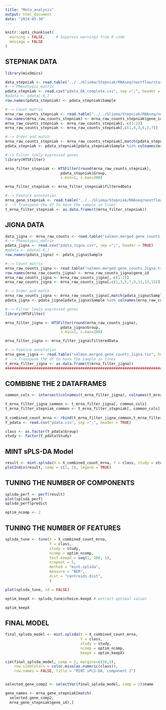 ```yaml
---
title: "Meta_analysis"
output: html_document
date: "2024-05-30"
---
```


```r
knitr::opts_chunk$set(
  warning = FALSE,     # Suppress warnings from R code
  message = FALSE     
)
```

## STEPNIAK DATA
```r
library(mixOmics)

data_stepniak <- read.table("../../Glioma/Stepniak/RNAseq/nextflow/star_salmon/salmon.merged.gene_counts.tsv", header = TRUE)
#--> Phenotypic matrix 
pdata_stepniak <- read.csv("pdata_DA_complete.csv", sep =";", header = TRUE)
#pdata <- pdata[-6,]
row.names(pdata_stepniak) <- pdata_stepniak$Sample

#--> Count matrix
mrna_raw_counts_stepniak <- read.table("../../Glioma/Stepniak/RNAseq/nextflow/star_salmon/salmon.merged.gene_counts.tsv", header = TRUE)
row.names(mrna_raw_counts_stepniak) <- mrna_raw_counts_stepniak$gene_id
mrna_raw_counts_stepniak <- mrna_raw_counts_stepniak[,-c(1:2)]
mrna_raw_counts_stepniak <- mrna_raw_counts_stepniak[,c(1,4,3,6,5,7)]

#--> Order and match
mrna_raw_counts_stepniak <- mrna_raw_counts_stepniak[,match(pdata_stepniak$Sample, colnames(mrna_raw_counts_stepniak), nomatch = 0)]
pdata_stepniak <- pdata_stepniak[pdata_stepniak$Sample %in% colnames(mrna_raw_counts_stepniak),]

#--> Filter lowly expressed genes
library(HTSFilter)

mrna_filter_stepniak <- HTSFilter(round(mrna_raw_counts_stepniak),
                         pdata_stepniak$Group,
                         s.min=1, s.max=200)

mrna_filter_stepniak <- mrna_filter_stepniak$filteredData

#--> Feature annotation
mrna_gene_stepniak <- read.table("../../Glioma/Stepniak/RNAseq/nextflow/star_salmon/salmon.merged.gene_counts.tsv", header = TRUE)[,c(1:2)]
# --> Transpose the df to have the sample in lines
t_mrna_filter_stepniak <- as.data.frame(t(mrna_filter_stepniak))

```
## JIGNA DATA
```r
data_jigna <- mrna_raw_counts <- read.table("salmon.merged.gene_counts_Jigna.tsv", header = TRUE)
#--> Phenotypic matrix 
pdata_jigna <- read.csv("pdata_Jigna.csv", sep =";", header = TRUE)
#pdata <- pdata[-6,]
row.names(pdata_jigna) <- pdata_jigna$Sample

#--> Count matrix
mrna_raw_counts_jigna <- read.table("salmon.merged.gene_counts_Jigna.tsv", header = TRUE)
row.names(mrna_raw_counts_jigna) <- mrna_raw_counts_jigna$gene_id
mrna_raw_counts_jigna <- mrna_raw_counts_jigna[,-c(1:2)]
mrna_raw_counts_jigna <- mrna_raw_counts_jigna[,c(1,3,5,7,9,11,13,15)]

#--> Order and match
mrna_raw_counts_jigna <- mrna_raw_counts_jigna[,match(pdata_jigna$Sample, colnames(mrna_raw_counts_jigna), nomatch = 0)]
pdata_jigna <- pdata_jigna[pdata_jigna$Sample %in% colnames(mrna_raw_counts_jigna),]

#--> Filter lowly expressed genes
library(HTSFilter)

mrna_filter_jigna <- HTSFilter(round(mrna_raw_counts_jigna),
                         pdata_jigna$Group,
                         s.min=1, s.max=200)

mrna_filter_jigna <- mrna_filter_jigna$filteredData

#--> Feature annotation
mrna_gene_jigna <- read.table("salmon.merged.gene_counts_Jigna.tsv", header = TRUE)[,c(1:2)]
# --> Transpose the df to have the sample in lines
t_mrna_filter_jigna <- as.data.frame(t(mrna_filter_jigna))
#######################################################################################################################

```
## COMBIBNE THE 2 DATAFRAMES
```r

common_cols <- intersect(colnames(t_mrna_filter_jigna), colnames(t_mrna_filter_stepniak))

t_mrna_filter_jigna_common <- t_mrna_filter_jigna[, common_cols]
t_mrna_filter_stepniak_common <- t_mrna_filter_stepniak[, common_cols]
  
X_combined_count_mrna <- rbind(t_mrna_filter_jigna_common,t_mrna_filter_stepniak_common)
Y_pdata <- read.csv("pdata.csv", sep =";", header = TRUE)

class <- as.factor(Y_pdata$Group)
study <- factor(Y_pdata$Study)
```
## MINT sPLS-DA Model
```r

result <- mint.splsda(X = X_combined_count_mrna, Y = class, study = study, ncomp = 3)
plotIndiv(result, comp = c(1, 2), legend = TRUE)
```
## TUNING THE NUMBER OF COMPONENTS
```r

splsda_perf <- perf(result)
plot(splsda_perf)
splsda_perf$predict

optim_ncomp <- 2
```
## TUNING THE NUMBER OF FEATURES
```r

splsda_tune <- tune(X = X_combined_count_mrna, 
                    Y = class, 
                    study = study, 
                    ncomp = optim_ncomp,
                    test.keepX = seq(1, 100, 1),
                    nrepeat = 5,
                    method = "mint.splsda",
                    measure = "BER",
                    dist = "centroids.dist",
                    )

plot(splsda_tune, sd = FALSE)

optim_keepX <- splsda_tune$choice.keepX # extract optimal values

optim_keepX
```
## FINAL MODEL
```r

final_splsda_model <- mint.splsda(X = X_combined_count_mrna, 
                                  Y = class, 
                                  study = study, 
                                  ncomp = optim_ncomp, 
                                  keepX = optim_keepX)
```

```r
cim(final_splsda_model, comp = 2, margins=c(10,5), 
    row.sideColors = color.mixo(as.numeric(class)), 
    row.names = FALSE, title = "MINT sPLS-DA, component 2")


selected_gene_comp2 <- selectVar(final_splsda_model, comp = 2)$name

gene_names <- mrna_gene_stepniak[match(
  selected_gene_comp2, 
  mrna_gene_stepniak$gene_id),]

```
